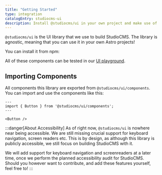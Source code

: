 ```yaml
---
title: "Getting Started"
type: integration
catalogEntry: studiocms-ui
description: Install @studiocms/ui in your own project and make use of our components!
---
```



`@studiocms/ui` is the UI library that we use to build StudioCMS. The library is agnostic, meaning that you can use it
in your own Astro projects! 

You can install it from npm:

<PackageManagers type="add" pkg="@studiocms/ui" />

All of these components can be tested in our [UI playground](https://ui-testing.studiocms.xyz/).

## Importing Components

All components this library are exported from `@studiocms/ui/components`. You can import and use the components like this:

```astro
---
import { Button } from '@studiocms/ui/components';
---

<Button />
```

:::danger[About Accessibility]
As of right now, `@studiocms/ui` is nowhere near being accessible. We are still missing crucial support for keyboard navigation,
screen readers etc. This is by design, as although this library is publicly accessible, we still focus on building StudioCMS with it.

We will add support for keyboard navigation and screenreaders at a later time, once we perform the planned accessibility audit for StudioCMS.
Should you however want to contribute, and add these features yourself, feel free to!
:::
